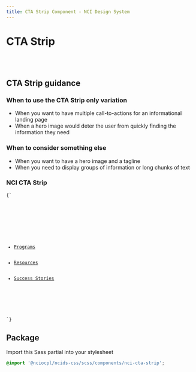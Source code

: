 ```yaml
---
title: CTA Strip Component - NCI Design System
---
```


# CTA Strip

<br />
<br />

## CTA Strip guidance

### When to use the CTA Strip only variation

- When you want to have multiple call-to-actions for an informational landing page
- When a hero image would deter the user from quickly finding the information they need

### When to consider something else

- When you want to have a hero image and a tagline
- When you need to display groups of information or long chunks of text

### NCI CTA Strip

<Code className="html">{`
<section class="usa-section usa-section--dark usa-section--nci-cta-strip">
	<div class="grid-container">
		<ul class="nci-cta-strip" aria-label="Call to action">
			<li><a href="http://www.cancer.gov" class="usa-button">Programs</a></li>
			<li><a href="http://www.google.com/" class="usa-button">Resources</a></li>
			<li><a href="http://www.cancer.gov" class="usa-button">Success Stories</a></li>
		</ul>
	</div>
</section>
`}</Code>

## Package

Import this Sass partial into your stylesheet

```scss
@import '@nciocpl/ncids-css/scss/components/nci-cta-strip';
```
